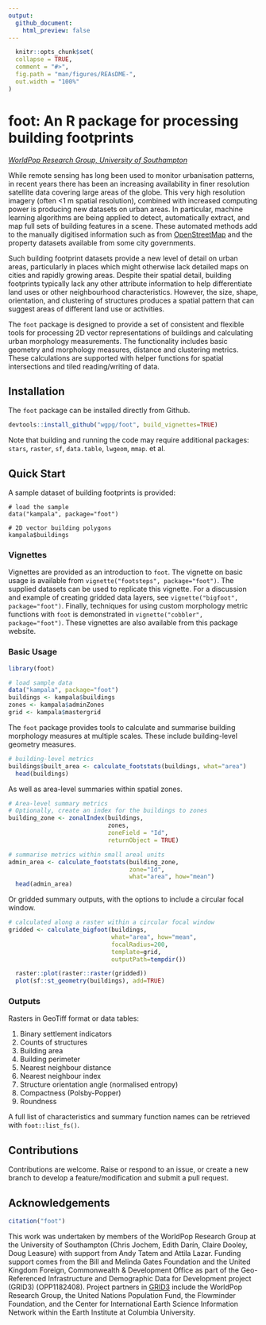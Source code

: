 ```yaml
---
output:
  github_document:
    html_preview: false
---
```


```r
  knitr::opts_chunk$set(
  collapse = TRUE,
  comment = "#>",
  fig.path = "man/figures/REAsDME-",
  out.width = "100%"
)
```

<!-- README.md is generated from README.Rmd. Please edit that file -->

# foot: An R package for processing building footprints
*[WorldPop Research Group, University of Southampton](https://www.worldpop.org/)*

While remote sensing has long been used to monitor urbanisation patterns, in
recent years there has been an increasing availability in finer resolution
satellite data covering large areas of the globe. This very high resolution
imagery (often <1 m spatial resolution), combined with increased computing power
is producing new datasets on urban areas. In particular, machine learning
algorithms are being applied to detect, automatically extract, and map full sets
of building features in a scene. These automated methods add to the manually
digitised information such as from [OpenStreetMap](http://www.openstreetmap.org)
and the property datasets available from some city governments.

Such building footprint datasets provide a new level of detail on urban areas,
particularly in places which might otherwise lack detailed maps on cities and
rapidly growing areas. Despite their spatial detail, building footprints
typically lack any other attribute information to help differentiate land uses
or other neighbourhood characteristics. However, the size, shape, orientation,
and clustering of structures produces a spatial pattern that can suggest areas
of different land use or activities.

The `foot` package is designed to provide a set of consistent and flexible tools
for processing 2D vector representations of buildings and calculating urban
morphology measurements. The functionality includes basic geometry and
morphology measures, distance and clustering metrics. These calculations are
supported with helper functions for spatial intersections and tiled
reading/writing of data.

## Installation

The `foot` package can be installed directly from Github.
```r
devtools::install_github("wgpg/foot", build_vignettes=TRUE)
```

Note that building and running the code may require additional packages:
`stars`, `raster`, `sf`, `data.table`, `lwgeom`, `mmap`. et al.

## Quick Start

A sample dataset of building footprints is provided: 
```
# load the sample
data("kampala", package="foot")

# 2D vector building polygons
kampala$buildings
```

### Vignettes

Vignettes are provided as an introduction to `foot`. The vignette on basic usage
is available from `vignette("footsteps", package="foot")`. The supplied datasets
can be used to replicate this vignette. For a discussion and example of creating
gridded data layers, see `vignette("bigfoot", package="foot")`. Finally,
techniques for using custom morphology metric functions with `foot` is
demonstrated in `vignette("cobbler", package="foot")`. These vignettes are also
available from this package website.

### Basic Usage

```r
library(foot)

# load sample data
data("kampala", package="foot")
buildings <- kampala$buildings
zones <- kampala$adminZones
grid <- kampala$mastergrid
```

The `foot` package provides tools to calculate and summarise building morphology
measures at multiple scales. These include building-level geometry measures.
```r
# building-level metrics
buildings$built_area <- calculate_footstats(buildings, what="area")
  head(buildings)
```

As well as area-level summaries within spatial zones.
```r
# Area-level summary metrics
# Optionally, create an index for the buildings to zones
building_zone <- zonalIndex(buildings, 
                            zones, 
                            zoneField = "Id", 
                            returnObject = TRUE)

# summarise metrics within small areal units
admin_area <- calculate_footstats(building_zone, 
                                  zone="Id", 
                                  what="area", how="mean")
  head(admin_area)
```

Or gridded summary outputs, with the options to include a circular focal window.
```r
# calculated along a raster within a circular focal window
gridded <- calculate_bigfoot(buildings, 
                             what="area", how="mean",
                             focalRadius=200,
                             template=grid,
                             outputPath=tempdir())

  raster::plot(raster::raster(gridded))
  plot(sf::st_geometry(buildings), add=TRUE)
```

### Outputs

Rasters in GeoTiff format or data tables:  
  
1. Binary settlement indicators
2. Counts of structures
3. Building area 
4. Building perimeter 
5. Nearest neighbour distance 
6. Nearest neighbour index
7. Structure orientation angle (normalised entropy)
8. Compactness (Polsby-Popper) 
9. Roundness

A full list of characteristics and summary function names can be retrieved with
`foot::list_fs()`.

## Contributions

Contributions are welcome. Raise or respond to an issue, or create a new branch
to develop a feature/modification and submit a pull request.


## Acknowledgements

```r
citation("foot")
```

This work was undertaken by members of the WorldPop Research Group at the
University of Southampton (Chris Jochem, Edith Darín, Claire Dooley, Doug
Leasure) with support from Andy Tatem and Attila Lazar. Funding support comes
from the Bill and Melinda Gates Foundation and the United Kingdom Foreign,
Commonwealth & Development Office as part of the Geo-Referenced Infrastructure
and Demographic Data for Development project (GRID3) (OPP1182408). Project
partners in [GRID3](https://grid3.org/) include the WorldPop Research Group, the
United Nations Population Fund, the Flowminder Foundation, and the Center for
International Earth Science Information Network within the Earth Institute at
Columbia University.

